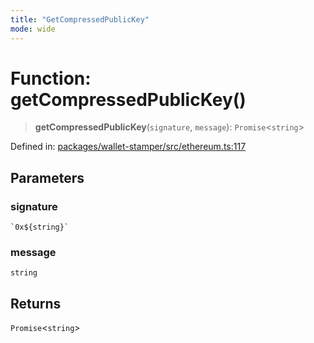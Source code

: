 ```yaml
---
title: "GetCompressedPublicKey"
mode: wide
---
```

  
# Function: getCompressedPublicKey()

> **getCompressedPublicKey**(`signature`, `message`): `Promise`\<`string`\>

Defined in: [packages/wallet-stamper/src/ethereum.ts:117](https://github.com/tkhq/sdk/blob/d88b5e1f9a6cca8e54e61f8a127aa90fcebeaa2e/packages/wallet-stamper/src/ethereum.ts#L117)

## Parameters

### signature

`` `0x${string}` ``

### message

`string`

## Returns

`Promise`\<`string`\>
